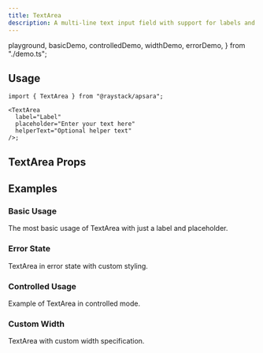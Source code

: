 ```yaml
---
title: TextArea
description: A multi-line text input field with support for labels and helper text.
---
```


  playground,
  basicDemo,
  controlledDemo,
  widthDemo,
  errorDemo,
} from "./demo.ts";

<Demo data={playground} />

## Usage

```tsx
import { TextArea } from "@raystack/apsara";

<TextArea
  label="Label"
  placeholder="Enter your text here"
  helperText="Optional helper text"
/>;
```

## TextArea Props

<auto-type-table path="./props.ts" name="TextAreaProps" />

## Examples

### Basic Usage

The most basic usage of TextArea with just a label and placeholder.

<Demo data={basicDemo} />

### Error State

TextArea in error state with custom styling.

<Demo data={errorDemo} />

### Controlled Usage

Example of TextArea in controlled mode.

<Demo data={controlledDemo} />

### Custom Width

TextArea with custom width specification.

<Demo data={widthDemo} />
